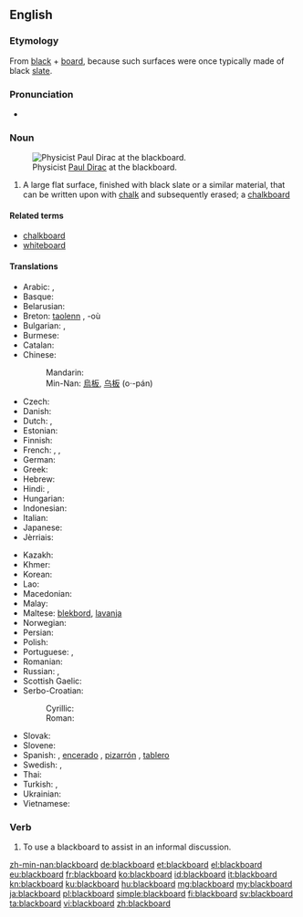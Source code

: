 ==English==
{{wikipedia}}

===Etymology===
From [[black]] + [[board]], because such surfaces were once typically made of black [[slate]].

===Pronunciation===
* {{audio|en-us-blackboard.ogg|Audio (US)}}

===Noun===
{{en-noun}}
[[Image:Diracb.jpg|thumb|right|Physicist [[w:Paul Dirac|Paul Dirac]] at the blackboard.]]

# A large flat surface, finished with black slate or a similar material, that can be written upon with [[chalk]] and subsequently erased; a [[chalkboard]]

====Related terms====
* [[chalkboard]]
* [[whiteboard]]

====Translations====
{{trans-top|a surface that can be written upon with chalk}}
* Arabic: {{t-|ar|سبورة|f|tr=sabūra|sc=Arab}}, {{t-|ar|لوح|m|tr=lawḥ|sc=Arab}}
* Basque: {{t-|eu|arbela|xs=Basque}}
* Belarusian: {{t-|be|дошка|f|tr=dóška|sc=Cyrl}}
* Breton: [[taolenn]] {{f}}, -où {{p}}
* Bulgarian: {{t+|bg|дъска|f|tr=dǎská|sc=Cyrl}}, {{t-|bg|черна дъска|f|tr=čérna dǎská}}
* Burmese: {{t+|my|ကျောက်သင်ပုန်း|tr=kjau' thin boun׃|sc=Mymr}}
* Catalan: {{t+|ca|pissarra|f}}
* Chinese:
*: Mandarin: {{t+|cmn|黑板|tr=hēibǎn|sc=Hani}}
*: Min-Nan: [[烏板]], [[乌板]] (o·-pán)
* Czech: {{t+|cs|tabule|f}}
* Danish: {{t-|da|tavle|c}}
* Dutch: {{t+|nl|schoolbord|n}}, {{t+|nl|bord|n}}
* Estonian: {{t-|et|tahvel}}
* Finnish: {{t+|fi|liitutaulu}}
* French: {{t+|fr|tableau|m}}, {{t+|fr|tableau noir|m}}, {{t+|fr|ardoise|f}}
* German: {{t+|de|Tafel|f}}
* Greek: {{t+|el|μαυροπίνακας|m|tr=mavropínakas|sc=Grek}}
* Hebrew: {{t-|he|לוח|m|tr=luakh|sc=Hebr}}
* Hindi: {{t-|hi|श्यामपट|tr=śyāmpaṭ|sc=Deva}}, {{t-|hi|ब्लैकबोर्ड|tr=blaikborḍ|sc=Deva}}
* Hungarian: {{t-|hu|iskolai tábla}}
* Indonesian: {{t+|id|papan tulis}}
* Italian: {{t+|it|lavagna|f}}
* Japanese: {{t-|ja|黒板|tr=こくばん, kokuban|sc=Jpan}}
* Jèrriais: {{tø|roa-jer|néthe plianche|f}}
{{trans-mid}}
* Kazakh: {{t|kk|тақта|tr=takta|sc=Cyrl}}
* Khmer: {{t-|km|ក្ដារខៀន|tr=kdaa kʰiən|sc=Khmr}}
* Korean: {{t+|ko|칠판|tr=chilpan|sc=Hang}}
* Lao: {{t+|lo|ກະດານ|tr=kadaan|sc=Laoo}}
* Macedonian: {{t-|mk|табла|f|tr=tábla}}
* Malay: {{t-|ms|papan hitam}}
* Maltese: [[blekbord]], [[lavanja]]
* Norwegian: {{t-|no|tavle|m|f}}
* Persian: {{t+|fa|تخته سیاه|tr=taxte-ye siyâh|sc=fa-Arab}}
* Polish: {{t+|pl|tablica|f}}
* Portuguese: {{t+|pt|lousa|f}}, {{t-|pt|quadro negro|m}}
* Romanian: {{t-|ro|tablă|f}}
* Russian: {{t+|ru|доска|f|tr=doská|sc=Cyrl}}, {{t-|ru|классная доска|f|tr=klássnaja doská|sc=Cyrl}}
* Scottish Gaelic: {{t-|gd|bòrd-dubh|m}}
* Serbo-Croatian:
*: Cyrillic: {{t-|sh|табла|f}}
*: Roman: {{t-|sh|tabla|f}}
* Slovak: {{t-|sk|tabuľa|f}}
* Slovene: {{t-|sl|tabla|f}}
* Spanish: {{t-|es|pizarra|f}}, [[encerado]] {{m}} {{qualifier|Spain}}, [[pizarrón]] {{m}} {{qualifier|Latin America}}, [[tablero]] {{m}} {{qualifier|Colombia}}
* Swedish: {{t-|sv|svart tavla|c}}, {{t-|sv|skrivtavla|c}}
* Thai: {{t+|th|กระดานดำ|tr=gràdaandam|sc=Thai}}
* Turkish: {{t+|tr|tahta}}, {{t+|tr|kara tahta}}
* Ukrainian: {{t+|uk|дошка|f|tr=dóška|sc=Cyrl}}
* Vietnamese: {{t+|vi|bảng đen}}
{{trans-bottom}}

===Verb===
{{en-verb}}

# To use a blackboard to assist in an informal discussion.

[[zh-min-nan:blackboard]]
[[de:blackboard]]
[[et:blackboard]]
[[el:blackboard]]
[[eu:blackboard]]
[[fr:blackboard]]
[[ko:blackboard]]
[[id:blackboard]]
[[it:blackboard]]
[[kn:blackboard]]
[[ku:blackboard]]
[[hu:blackboard]]
[[mg:blackboard]]
[[my:blackboard]]
[[ja:blackboard]]
[[pl:blackboard]]
[[simple:blackboard]]
[[fi:blackboard]]
[[sv:blackboard]]
[[ta:blackboard]]
[[vi:blackboard]]
[[zh:blackboard]]